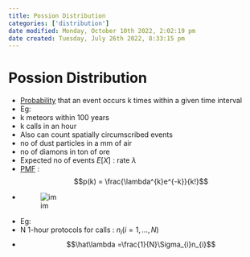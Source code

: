 ```yaml
---
title: Possion Distribution
categories: ['distribution']
date modified: Monday, October 10th 2022, 2:02:19 pm
date created: Tuesday, July 26th 2022, 8:33:15 pm
---
```


# Possion Distribution
- [Probability](Probability.qmd) that an event occurs k times within a given time interval
- Eg:
- k meteors within 100 years
- k calls in an hour
- Also can count spatially circumscribed events
- no of dust particles in a mm of air
- no of diamons in ton of ore
- Expected no of events $E[X]$ : rate $\lambda$
- [PMF](PMF.qmd) : $$p(k) = \frac{\lambda^{k}e^{-k}}{k!}$$
- ![im](images/Pasted%20image%2020220319133622.png)
- Eg:
- N 1-hour protocols for calls : $n_{i} (i = 1, …, N)$
- $$\hat\lambda =\frac{1}{N}\Sigma_{i}n_{i}$$



